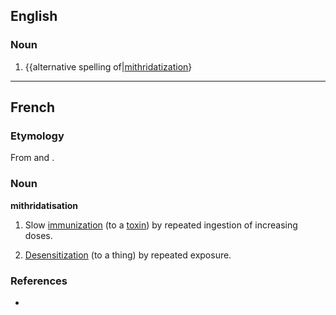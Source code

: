 ==English==

===Noun===
{{en-noun|-}}

# {{rare}} {{alternative spelling of|[[mithridatization]]}

----
==French==

===Etymology===
From {{term|mithridatiser}} and {{term|-ation|lang=fr}}.

===Noun===
'''mithridatisation'''

# Slow [[immunization]] (to a [[toxin]]) by repeated ingestion of increasing doses.
# {{figurative|literary|lang=fr}} [[desensitization|Desensitization]] (to a thing) by repeated exposure.

===References===
* {{R:TLFi}}